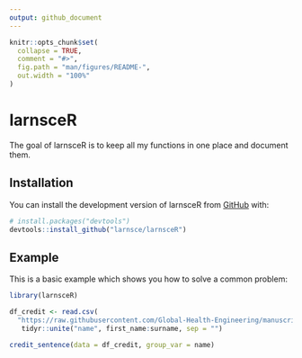 ```yaml
---
output: github_document
---
```


<!-- README.md is generated from README.Rmd. Please edit that file -->

```r
knitr::opts_chunk$set(
  collapse = TRUE,
  comment = "#>",
  fig.path = "man/figures/README-",
  out.width = "100%"
)
```

# larnsceR

<!-- badges: start -->
<!-- badges: end -->

The goal of larnsceR is to keep all my functions in one place and document them.

## Installation

You can install the development version of larnsceR from [GitHub](https://github.com/) with:

``` r
# install.packages("devtools")
devtools::install_github("larnsce/larnsceR")
```

## Example

This is a basic example which shows you how to solve a common problem:

```r
library(larnsceR)
```

```r
df_credit <- read.csv(
  "https://raw.githubusercontent.com/Global-Health-Engineering/manuscript-qechairquality/main/data/credit.csv") |>
   tidyr::unite("name", first_name:surname, sep = "")

credit_sentence(data = df_credit, group_var = name)

```

